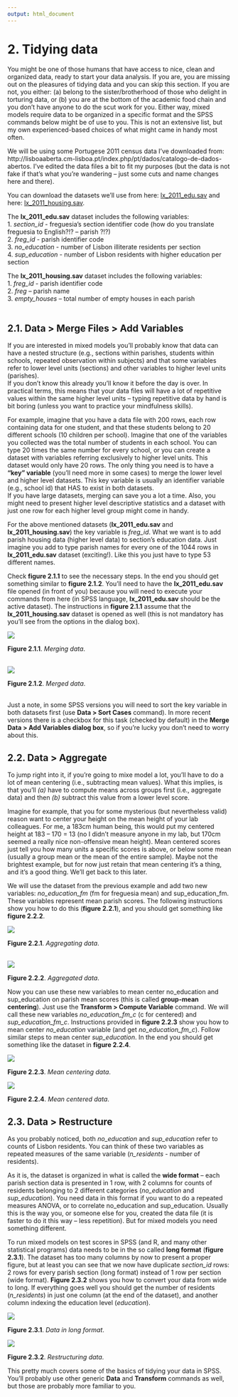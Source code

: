 ```yaml
---
output: html_document
---
```


# 2. Tidying data
You might be one of those humans that have access to nice, clean and organized data, ready to start your data analysis. If you are, you are missing out on the pleasures of tidying data and you can skip this section. If you are not, you either: (a) belong to the sister/brotherhood of those who delight in torturing data, or (b) you are at the bottom of the academic food chain and you don’t have anyone to do the scut work for you. Either way, mixed models require data to be organized in a specific format and the SPSS commands below might be of use to you. This is not an extensive list, but my own experienced-based choices of what might came in handy most often.  

We will be using some Portugese 2011 census data I’ve downloaded from: http://lisboaaberta.cm-lisboa.pt/index.php/pt/dados/catalogo-de-dados-abertos. I’ve edited the data files a bit to fit my purposes (but the data is not fake if that’s what you’re wandering – just some cuts and name changes here and there).  

You can download the datasets we’ll use from here: [lx_2011_edu.sav](data/ch2/lx_2011_edu.sav) and here: [lx_2011_housing.sav](data/ch2/lx_2011_housing.sav).  

The **lx_2011_edu.sav** dataset includes the following variables:  
1. *section_id* - freguesia’s section identifier code (how do you translate freguesia to English?!? – parish ?!?)  
2. *freg_id* - parish identifier code  
3. *no_education* - number of Lisbon illiterate residents per section  
4. *sup_education* - number of Lisbon residents with higher education per section


The **lx_2011_housing.sav** dataset includes the following variables:  
1. *freg_id* - parish identifier code  
2. *freg* – parish name  
3. *empty_houses* – total number of empty houses in each parish  
&nbsp;
&nbsp;  
  
## 2.1. Data > Merge Files > Add Variables
If you are interested in mixed models you’ll probably know that data can have a nested structure (e.g., sections within parishes, students within schools, repeated observation within subjects) and that some variables refer to lower level units (sections) and other variables to higher level units (parishes).  
If you don’t know this already you’ll know it before the day is over. In practical terms, this means that your data files will have a lot of repetitive values within the same higher level units – typing repetitive data by hand is bit boring (unless you want to practice your mindfulness skills). 

For example, imagine that you have a data file with 200 rows, each row containing data for one student, and that these students belong to 20 different schools (10 children per school). Imagine that one of the variables you collected was the total number of students in each school. You can type 20 times the same number for every school, or you can create a dataset with variables referring exclusively to higher level units. This dataset would only have 20 rows. The only thing you need is to have a **“key” variable** (you’ll need more in some cases) to merge the lower level and higher level datasets. This key variable is usually an identifier variable (e.g., school id) that HAS to exist in both datasets.  
If you have large datasets, merging can save you a lot a time. Also, you might need to present higher level descriptive statistics and a dataset with just one row for each higher level group might come in handy.  


For the above mentioned datasets (**lx_2011_edu.sav** and **lx_2011_housing.sav**) the key variable is *freg_id*. What we want is to add parish housing data (higher level data) to section’s education data. Just imagine you add to type parish names for every one of the 1044 rows in **lx_2011_edu.sav** dataset (exciting!). Like this you just have to type 53 different names.  

Check **figure 2.1.1** to see the necessary steps. In the end you should get something similar to **figure 2.1.2**. You’ll need to have the **lx_2011_edu.sav** file opened (in front of you) because you will need to execute your commands from here (in SPSS language, **lx_2011_edu.sav** should be the active dataset). The instructions in **figure 2.1.1** assume that the **lx_2011_housing.sav** dataset is opened as well (this is not mandatory has you’ll see from the options in the dialog box).

![](images/ch2/fig2_1_1_merge.gif)

**Figure 2.1.1**. *Merging data*.  
&nbsp;
&nbsp;

![](images/ch2/fig2_1_2_merged.png)

**Figure 2.1.2**. *Merged data*.  
&nbsp;

Just a note, in some SPSS versions you will need to sort the key variable in both datasets first (use **Data > Sort Cases** command). In more recent versions there is a checkbox for this task (checked by default) in the **Merge Data > Add Variables dialog box**, so if you’re lucky you don’t need to worry about this.
&nbsp;
&nbsp;

## 2.2. Data > Aggregate
To jump right into it, if you’re going to mixe model a lot, you’ll have to do a lot of mean centering (i.e., subtracting mean values). What this implies, is that you’ll *(a)* have to compute means across groups first (i.e., aggregate data) and then *(b)* subtract this value from a lower level score.  

Imagine for example, that you for some mysterious (but nevertheless valid) reason want to center your height on the mean height of your lab colleagues. For me, a 183cm human being, this would put my centered height at 183 – 170 = 13 (no I didn’t measure anyone in my lab, but 170cm seemed a really nice non-offensive mean height). Mean centered scores just tell you how many units a specific scores is above, or below some mean (usually a group mean or the mean of the entire sample). Maybe not the brightest example, but for now just retain that mean centering it’s a thing, and it’s a good thing. We’ll get back to this later.  

We will use the dataset from the previous example and add two new variables: *no_education_fm* (fm for freguesia mean) and sup_education_fm. These variables represent mean parish scores. The following instructions show you how to do this (**figure 2.2.1**), and you should get something like **figure 2.2.2**.

![](images/ch2/fig2_2_1_agg.gif)

**Figure 2.2.1**. *Aggregating data*.  
&nbsp;
&nbsp;

![](images/ch2/fig2_2_2_agg.png)

**Figure 2.2.2**. *Aggregated data*.
&nbsp;
&nbsp;

Now you can use these new variables to mean center no_education and sup_education on parish mean scores (this is called **group-mean centering**). Just use the **Transform > Compute Variable** command. We will call these new variables *no_education_fm_c* (c for centered) and *sup_education_fm_c*. Instructions provided in **figure 2.2.3** show you how to mean center *no_education* variable (and get *no_education_fm_c*). Follow similar steps to mean center *sup_education*. In the end you should get something like the dataset in **figure 2.2.4**.

![](images/ch2/fig2_2_3_mc.gif)

**Figure 2.2.3**. *Mean centering data*.
&nbsp;
&nbsp;

![](images/ch2/fig2_2_4_mc.png)

**Figure 2.2.4**. *Mean centered data*.
&nbsp;
&nbsp;

## 2.3. Data > Restructure
As you probably noticed, both *no_education* and *sup_education* refer to counts of Lisbon residents. You can think of these two variables as repeated measures of the same variable (*n_residents* - number of residents).  

As it is, the dataset is organized in what is called the **wide format** – each parish section data is presented in 1 row, with 2 columns for counts of residents belonging to 2 different categories (*no_education* and *sup_education*). You need data in this format if you want to do a repeated measures ANOVA, or to correlate no_education and sup_education. Usually this is the way you, or someone else for you, created the data file (it is faster to do it this way – less repetition). But for mixed models you need something different.  

To run mixed models on test scores in SPSS (and R, and many other statistical programs) data needs to be in the so called **long format** (**figure 2.3.1**). The dataset has too many columns by now to present a proper figure, but at least you can see that we now have duplicate *section_id* rows: 2 rows for every parish section (long format) instead of 1 row per section (wide format). **Figure 2.3.2** shows you how to convert your data from wide to long. If everything goes well you should get the number of residents (*n_residents*) in just one column (at the end of the dataset), and another column indexing the education level (*education*).

![](images/ch2/fig2_3_1_restructure.png)

**Figure 2.3.1**. *Data in long format*.
&nbsp;
&nbsp;

![](images/ch2/fig2_3_2_restructure.gif)

**Figure 2.3.2**. *Restructuring data*.
&nbsp;
&nbsp;

This pretty much covers some of the basics of tidying your data in SPSS. You’ll probably use other generic **Data** and **Transform** commands as well, but those are probably more familiar to you.
